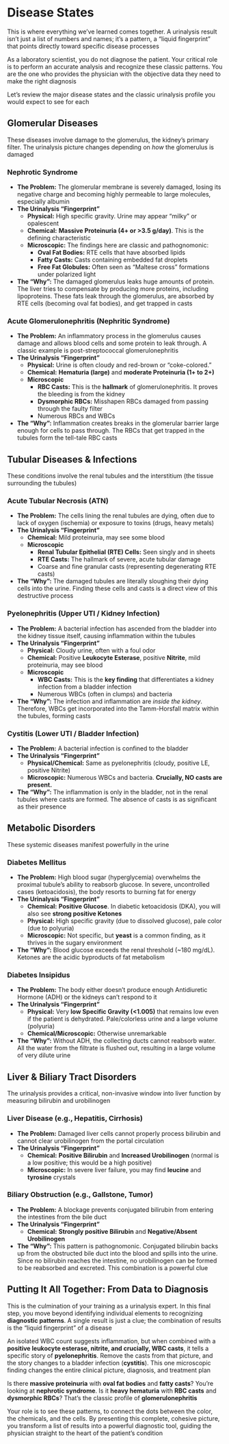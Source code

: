 # Disease States {-}

This is where everything we've learned comes together. A urinalysis result isn't just a list of numbers and names; it's a pattern, a "liquid fingerprint" that points directly toward specific disease processes

As a laboratory scientist, you do not diagnose the patient. Your critical role is to perform an accurate analysis and recognize these classic patterns. You are the one who provides the physician with the objective data they need to make the right diagnosis

Let's review the major disease states and the classic urinalysis profile you would expect to see for each

## **Glomerular Diseases** {-}

These diseases involve damage to the glomerulus, the kidney's primary filter. The urinalysis picture changes depending on *how* the glomerulus is damaged

### **Nephrotic Syndrome** {-}

*   **The Problem:** The glomerular membrane is severely damaged, losing its negative charge and becoming highly permeable to large molecules, especially albumin
*   **The Urinalysis "Fingerprint"**
    *   **Physical:** High specific gravity. Urine may appear "milky" or opalescent
    *   **Chemical:** **Massive Proteinuria (4+ or >3.5 g/day)**. This is the defining characteristic
    *   **Microscopic:** The findings here are classic and pathognomonic:
        *   **Oval Fat Bodies:** RTE cells that have absorbed lipids
        *   **Fatty Casts:** Casts containing embedded fat droplets
        *   **Free Fat Globules:** Often seen as "Maltese cross" formations under polarized light
*   **The "Why":** The damaged glomerulus leaks huge amounts of protein. The liver tries to compensate by producing more proteins, including lipoproteins. These fats leak through the glomerulus, are absorbed by RTE cells (becoming oval fat bodies), and get trapped in casts

### **Acute Glomerulonephritis (Nephritic Syndrome)** {-}

*   **The Problem:** An inflammatory process in the glomerulus causes damage and allows blood cells and some protein to leak through. A classic example is post-streptococcal glomerulonephritis
*   **The Urinalysis "Fingerprint"**
    *   **Physical:** Urine is often cloudy and red-brown or "coke-colored."
    *   **Chemical:** **Hematuria (large)** and **moderate Proteinuria (1+ to 2+)**
    *   **Microscopic**
        *   **RBC Casts:** This is the **hallmark** of glomerulonephritis. It proves the bleeding is from the kidney
        *   **Dysmorphic RBCs:** Misshapen RBCs damaged from passing through the faulty filter
        *   Numerous RBCs and WBCs
*   **The "Why":** Inflammation creates breaks in the glomerular barrier large enough for cells to pass through. The RBCs that get trapped in the tubules form the tell-tale RBC casts

## **Tubular Diseases & Infections** {-}

These conditions involve the renal tubules and the interstitium (the tissue surrounding the tubules)

### **Acute Tubular Necrosis (ATN)** {-}

*   **The Problem:** The cells lining the renal tubules are dying, often due to lack of oxygen (ischemia) or exposure to toxins (drugs, heavy metals)
*   **The Urinalysis "Fingerprint"**
    *   **Chemical:** Mild proteinuria, may see some blood
    *   **Microscopic**
        *   **Renal Tubular Epithelial (RTE) Cells:** Seen singly and in sheets
        *   **RTE Casts:** The hallmark of severe, acute tubular damage
        *   Coarse and fine granular casts (representing degenerating RTE casts)
*   **The "Why":** The damaged tubules are literally sloughing their dying cells into the urine. Finding these cells and casts is a direct view of this destructive process

### **Pyelonephritis (Upper UTI / Kidney Infection)** {-}

*   **The Problem:** A bacterial infection has ascended from the bladder into the kidney tissue itself, causing inflammation within the tubules
*   **The Urinalysis "Fingerprint"**
    *   **Physical:** Cloudy urine, often with a foul odor
    *   **Chemical:** Positive **Leukocyte Esterase**, positive **Nitrite**, mild proteinuria, may see blood
    *   **Microscopic**
        *   **WBC Casts:** This is the **key finding** that differentiates a kidney infection from a bladder infection
        *   Numerous WBCs (often in clumps) and bacteria
*   **The "Why":** The infection and inflammation are *inside the kidney*. Therefore, WBCs get incorporated into the Tamm-Horsfall matrix within the tubules, forming casts

### **Cystitis (Lower UTI / Bladder Infection)** {-}

*   **The Problem:** A bacterial infection is confined to the bladder
*   **The Urinalysis "Fingerprint"**
    *   **Physical/Chemical:** Same as pyelonephritis (cloudy, positive LE, positive Nitrite)
    *   **Microscopic:** Numerous WBCs and bacteria. **Crucially, NO casts are present.**
*   **The "Why":** The inflammation is only in the bladder, not in the renal tubules where casts are formed. The absence of casts is as significant as their presence

## **Metabolic Disorders** {-}

These systemic diseases manifest powerfully in the urine

### **Diabetes Mellitus** {-}

*   **The Problem:** High blood sugar (hyperglycemia) overwhelms the proximal tubule's ability to reabsorb glucose. In severe, uncontrolled cases (ketoacidosis), the body resorts to burning fat for energy
*   **The Urinalysis "Fingerprint"**
    *   **Chemical:** **Positive Glucose**. In diabetic ketoacidosis (DKA), you will also see **strong positive Ketones**
    *   **Physical:** High specific gravity (due to dissolved glucose), pale color (due to polyuria)
    *   **Microscopic:** Not specific, but **yeast** is a common finding, as it thrives in the sugary environment
*   **The "Why":** Blood glucose exceeds the renal threshold (~180 mg/dL). Ketones are the acidic byproducts of fat metabolism

### **Diabetes Insipidus** {-}

*   **The Problem:** The body either doesn't produce enough Antidiuretic Hormone (ADH) or the kidneys can't respond to it
*   **The Urinalysis "Fingerprint"**
    *   **Physical:** Very **low Specific Gravity (<1.005)** that remains low even if the patient is dehydrated. Pale/colorless urine and a large volume (polyuria)
    *   **Chemical/Microscopic:** Otherwise unremarkable
*   **The "Why":** Without ADH, the collecting ducts cannot reabsorb water. All the water from the filtrate is flushed out, resulting in a large volume of very dilute urine

## **Liver & Biliary Tract Disorders** {-}

The urinalysis provides a critical, non-invasive window into liver function by measuring bilirubin and urobilinogen

### **Liver Disease (e.g., Hepatitis, Cirrhosis)** {-}

*   **The Problem:** Damaged liver cells cannot properly process bilirubin and cannot clear urobilinogen from the portal circulation
*   **The Urinalysis "Fingerprint"**
    *   **Chemical:** **Positive Bilirubin** and **Increased Urobilinogen** (normal is a low positive; this would be a high positive)
    *   **Microscopic:** In severe liver failure, you may find **leucine** and **tyrosine** crystals

### **Biliary Obstruction (e.g., Gallstone, Tumor)** {-}

*   **The Problem:** A blockage prevents conjugated bilirubin from entering the intestines from the bile duct
*   **The Urinalysis "Fingerprint"**
    *   **Chemical:** **Strongly positive Bilirubin** and **Negative/Absent Urobilinogen**
*   **The "Why":** This pattern is pathognomonic. Conjugated bilirubin backs up from the obstructed bile duct into the blood and spills into the urine. Since no bilirubin reaches the intestine, no urobilinogen can be formed to be reabsorbed and excreted. This combination is a powerful clue

## **Putting It All Together: From Data to Diagnosis** {-}

This is the culmination of your training as a urinalysis expert. In this final step, you move beyond identifying individual elements to recognizing **diagnostic patterns**. A single result is just a clue; the combination of results is the "liquid fingerprint" of a disease

An isolated WBC count suggests inflammation, but when combined with a **positive leukocyte esterase, nitrite, and crucially, WBC casts**, it tells a specific story of **pyelonephritis**. Remove the casts from that picture, and the story changes to a bladder infection (**cystitis**). This one microscopic finding changes the entire clinical picture, diagnosis, and treatment plan

Is there **massive proteinuria** with **oval fat bodies** and **fatty casts**? You're looking at **nephrotic syndrome**. Is it **heavy hematuria** with **RBC casts** and **dysmorphic RBCs**? That’s the classic profile of **glomerulonephritis**

Your role is to see these patterns, to connect the dots between the color, the chemicals, and the cells. By presenting this complete, cohesive picture, you transform a list of results into a powerful diagnostic tool, guiding the physician straight to the heart of the patient's condition
